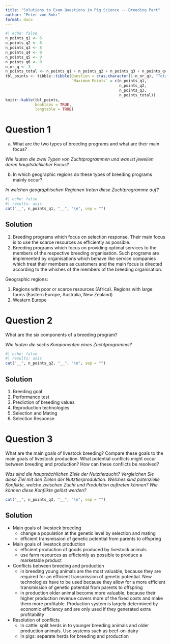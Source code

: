 ```yaml
---
title: "Solutions to Exam Questions in Pig Science -- Breeding Part"
author: "Peter von Rohr"
format: docx
---
```


```r
#| echo: false
n_points_q1 <- 6
n_points_q2 <- 6
n_points_q3 <- 8
n_points_q4 <- 0
n_points_q5 <- 0
n_points_q6 <- 0
n_nr_q <- 3
n_points_total <- n_points_q1 + n_points_q2 + n_points_q3 + n_points_q4 + n_points_q5
tbl_points <- tibble::tibble(Question = c(as.character(1:n_nr_q), "Total"),
                             `Maximum Points` = c(n_points_q1,
                                                  n_points_q2,
                                                  n_points_q3,
                                                  n_points_total))
knitr::kable(tbl_points,
             booktabs = TRUE,
             longtable = TRUE)

```


# Question 1
a) What are the two types of breeding programs and what are their main focus? 

_Wie lauten die zwei Typen von Zuchtprogrammen und was ist jeweilen deren hauptsächlicher Focus?_

b) In which geographic regions do these types of breeding programs mainly occur?

_In welchen geographischen Regionen treten diese Zuchtprogramme auf?_

```r
#| echo: false
#| results: asis
cat("__", n_points_q1, "__", "\n", sep = "")
```

## Solution

1. Breeding programs which focus on selection response. Their main focus is to use the scarce resources as efficiently as possible.
2. Breeding programs which focus on providing optimal services to the members of the respective breeding organisation. Such programs are implemented by organisations which behave like service companies which treat their members as customers and the main focus is directed according to the whishes of the members of the breeding organisation.

Geographic regions:

1. Regions with poor or scarce resources (Africa). Regions with large farms (Eastern Europe, Australia, New Zealand)
2. Western Europe


# Question 2
What are the six components of a breeding program?
  
_Wie lauten die sechs Komponenten eines Zuchtprogramms?_

```r
#| echo: false
#| results: asis
cat("__", n_points_q2, "__", "\n", sep = "")
```

## Solution

1. Breeding goal
2. Performance test
3. Prediction of breeding values
4. Reproduction technologies
5. Selection and Mating
6. Selection Response


# Question 3
What are the main goals of livestock breeding? Compare these goals to the main goals of livestock production. What potential conflicts might occur between breeding and production? How can these conflicts be resolved?

_Was sind die hauptsächlichen Ziele der Nutztierzucht? Vergleichen Sie diese Ziel mit den Zielen der Nutztierproduktion. Welches sind potenzielle Konflikte, welche zwischen Zucht und Produktion auftreten können? Wie können diese Konflikte gelöst werden?_

```r
cat("__", n_points_q3, "__", "\n", sep = "")
```

## Solution

* Main goals of livestock breeding
    + change a population at the genetic level by selection and mating
    + efficient transmission of genetic potential from parents to offspring
    
* Main goals of livestock production
    + efficient production of goods produced by livestock animals
    + use farm resources as efficiently as possible to produce a marketable product
    
* Conflicts between breeding and production
    + in breeding young animals are the most valuable, because they are required for an efficient transmission of genetic potential. New technologies have to be used because they allow for a more efficient transmission of genetic potential from parents to offspring
    + in production older animal become more valuable, because their higher production revenue covers more of the fixed costs and make them more profitable. Production system is largely determined by economic efficiency and are only used if they generated extra profitability
    
* Resolution of conflicts
    + In cattle: split herds in to younger breeding animals and older production animals. Use systems such as beef-on-dairy
    + In pigs: separate herds for breeding and production

